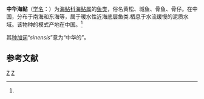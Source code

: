 {{Speciesbox
| genus = Arius
| species = sinensis
| authority = Lacepede, 1803<ref name='id6680'>{{cite web| url =http://www.bioinfo.cn/db05/BjdwSpecies.php?action=view&id=6680| title =中华海鲇| work =中国动物物种编目数据库| publisher =中国科学院微生物研究所| author =中国科学院动物研究所| accessdate =2009-04-11| deadurl =yes| archiveurl =https://web.archive.org/web/20160305032706/http://www.bioinfo.cn/db05/BjdwSpecies.php?action=view&id=6680| archivedate =2016-03-05}}</ref>
}}

'''中华海鲇'''（[[学名|学名]]：{{lang|la|''Arius sinensis''}}）为[[海鲇科|海鲇科]][[海鲇属|海鲇属]]的[[鱼类|鱼类]]，俗名黄松、城鱼、骨鱼、骨仔。在中国，分布于南海和东海等，属于暖水性近海底层鱼类.栖息于水流缓慢的泥质水域。该物种的模式产地在中国。<ref name='id6680'/>

其[[种加词|种加词]]“''sinensis''”意为“中华的”。

== 参考文献 ==
{{reflist}}

{{Taxonbar|from=Q5753129}}

[[Category:海鯰屬|Z]]
[[Category:1803年描述的魚類|Z]]

{{Cypriniformes-stub}}